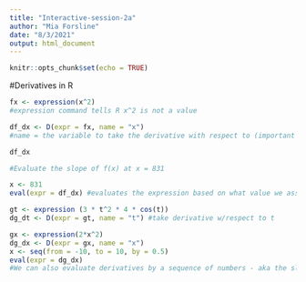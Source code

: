 ```yaml
---
title: "Interactive-session-2a"
author: "Mia Forsline"
date: "8/3/2021"
output: html_document
---
```


```r
knitr::opts_chunk$set(echo = TRUE)
```

#Derivatives in R

```r
fx <- expression(x^2)
#expression command tells R x^2 is not a value 

df_dx <- D(expr = fx, name = "x") 
#name = the variable to take the derivative with respect to (important for multivariate derivatives)

df_dx

#Evaluate the slope of f(x) at x = 831

x <- 831 
eval(expr = df_dx) #evaluates the expression based on what value we assigned x
```

```r
gt <- expression (3 * t^2 * 4 * cos(t))
dg_dt <- D(expr = gt, name = "t") #take derivative w/respect to t

gx <- expression(2*x^2)
dg_dx <- D(expr = gx, name = "x")
x <- seq(from = -10, to = 10, by = 0.5) 
eval(expr = dg_dx)
#We can also evaluate derivatives by a sequence of numbers - aka the slopes of the tangent lines of the function from -10 to +10 by 0.5 increments 
```

